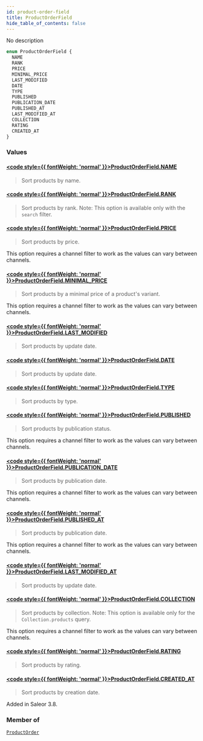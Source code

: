```yaml
---
id: product-order-field
title: ProductOrderField
hide_table_of_contents: false
---
```








No description

```graphql
enum ProductOrderField {
  NAME
  RANK
  PRICE
  MINIMAL_PRICE
  LAST_MODIFIED
  DATE
  TYPE
  PUBLISHED
  PUBLICATION_DATE
  PUBLISHED_AT
  LAST_MODIFIED_AT
  COLLECTION
  RATING
  CREATED_AT
}
```


### Values

#### [<code style={{ fontWeight: 'normal' }}>ProductOrderField.<b>NAME</b></code>](#) 
> Sort products by name.
> 

#### [<code style={{ fontWeight: 'normal' }}>ProductOrderField.<b>RANK</b></code>](#) 
> Sort products by rank. Note: This option is available only with the `search` filter.
> 

#### [<code style={{ fontWeight: 'normal' }}>ProductOrderField.<b>PRICE</b></code>](#) 
> Sort products by price.

This option requires a channel filter to work as the values can vary between channels.
> 

#### [<code style={{ fontWeight: 'normal' }}>ProductOrderField.<b>MINIMAL_PRICE</b></code>](#) 
> Sort products by a minimal price of a product's variant.

This option requires a channel filter to work as the values can vary between channels.
> 

#### [<code style={{ fontWeight: 'normal' }}>ProductOrderField.<b>LAST_MODIFIED</b></code>](#) 
> Sort products by update date.
> 

#### [<code style={{ fontWeight: 'normal' }}>ProductOrderField.<b>DATE</b></code>](#) 
> Sort products by update date.
> 

#### [<code style={{ fontWeight: 'normal' }}>ProductOrderField.<b>TYPE</b></code>](#) 
> Sort products by type.
> 

#### [<code style={{ fontWeight: 'normal' }}>ProductOrderField.<b>PUBLISHED</b></code>](#) 
> Sort products by publication status.

This option requires a channel filter to work as the values can vary between channels.
> 

#### [<code style={{ fontWeight: 'normal' }}>ProductOrderField.<b>PUBLICATION_DATE</b></code>](#) 
> Sort products by publication date.

This option requires a channel filter to work as the values can vary between channels.
> 

#### [<code style={{ fontWeight: 'normal' }}>ProductOrderField.<b>PUBLISHED_AT</b></code>](#) 
> Sort products by publication date.

This option requires a channel filter to work as the values can vary between channels.
> 

#### [<code style={{ fontWeight: 'normal' }}>ProductOrderField.<b>LAST_MODIFIED_AT</b></code>](#) 
> Sort products by update date.
> 

#### [<code style={{ fontWeight: 'normal' }}>ProductOrderField.<b>COLLECTION</b></code>](#) 
> Sort products by collection. Note: This option is available only for the `Collection.products` query.

This option requires a channel filter to work as the values can vary between channels.
> 

#### [<code style={{ fontWeight: 'normal' }}>ProductOrderField.<b>RATING</b></code>](#) 
> Sort products by rating.
> 

#### [<code style={{ fontWeight: 'normal' }}>ProductOrderField.<b>CREATED_AT</b></code>](#) 
> Sort products by creation date.

Added in Saleor 3.8.
> 



### Member of

[`ProductOrder`](../../../developer/api-reference/inputs/product-order)  <Badge class="secondary" text="input"/>



